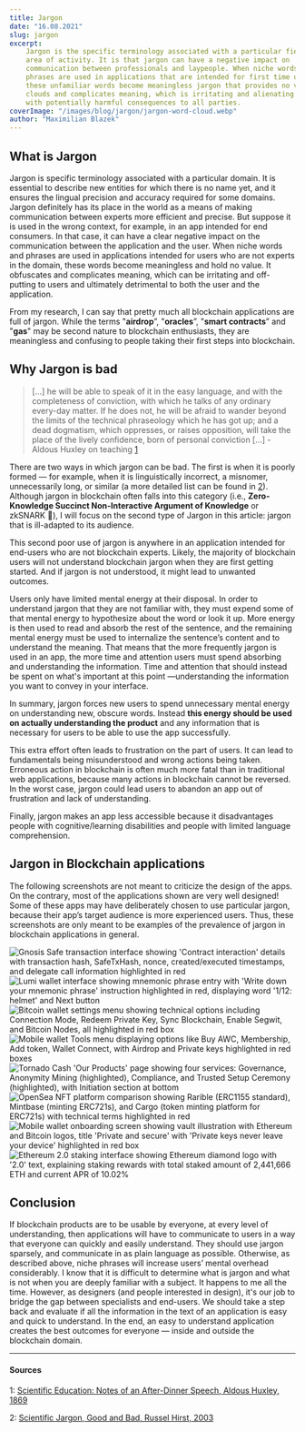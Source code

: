 ```yaml
---
title: Jargon
date: "16.08.2021"
slug: jargon
excerpt:
    Jargon is the specific terminology associated with a particular field or
    area of activity. It is that jargon can have a negative impact on
    communication between professionals and laypeople. When niche words and
    phrases are used in applications that are intended for first time users,
    these unfamiliar words become meaningless jargon that provides no value. It
    clouds and complicates meaning, which is irritating and alienating to users,
    with potentially harmful consequences to all parties.
coverImage: "/images/blog/jargon/jargon-word-cloud.webp"
author: "Maximilian Blazek"
---
```


## What is Jargon

Jargon is specific terminology associated with a particular domain. It is
essential to describe new entities for which there is no name yet, and it
ensures the lingual precision and accuracy required for some domains. Jargon
definitely has its place in the world as a means of making communication between
experts more efficient and precise. But suppose it is used in the wrong context,
for example, in an app intended for end consumers. In that case, it can have a
clear negative impact on the communication between the application and the user.
When niche words and phrases are used in applications intended for users who are
not experts in the domain, these words become meaningless and hold no value. It
obfuscates and complicates meaning, which can be irritating and off-putting to
users and ultimately detrimental to both the user and the application.

From my research, I can say that pretty much all blockchain applications are
full of jargon. While the terms "**airdrop**”, "**oracles**”, "**smart
contracts**” and "**gas**" may be second nature to blockchain enthusiasts, they
are meaningless and confusing to people taking their first steps into
blockchain.

## Why Jargon is bad

> [...] he will be able to speak of it in the easy language, and with the
> completeness of conviction, with which he talks of any ordinary every-day
> matter. If he does not, he will be afraid to wander beyond the limits of the
> technical phraseology which he has got up; and a dead dogmatism, which
> oppresses, or raises opposition, will take the place of the lively confidence,
> born of personal conviction [...] - Aldous Huxley on teaching [1](#1)

There are two ways in which jargon can be bad. The first is when it is poorly
formed — for example, when it is linguistically incorrect, a misnomer,
unnecessarily long, or similar (a more detailed list can be found in [2](#2)).
Although jargon in blockchain often falls into this category (i.e.,
**Zero-Knowledge Succinct Non-Interactive Argument of Knowledge** or zkSNARK
👀), I will focus on the second type of Jargon in this article: jargon that is
ill-adapted to its audience.

This second poor use of jargon is anywhere in an application intended for
end-users who are not blockchain experts. Likely, the majority of blockchain
users will not understand blockchain jargon when they are first getting started.
And if jargon is not understood, it might lead to unwanted outcomes.

Users only have limited mental energy at their disposal. In order to understand
jargon that they are not familiar with, they must expend some of that mental
energy to hypothesize about the word or look it up. More energy is then used to
read and absorb the rest of the sentence, and the remaining mental energy must
be used to internalize the sentence’s content and to understand the meaning.
That means that the more frequently jargon is used in an app, the more time and
attention users must spend absorbing and understanding the information. Time and
attention that should instead be spent on what's important at this point
—understanding the information you want to convey in your interface.

In summary, jargon forces new users to spend unnecessary mental energy on
understanding new, obscure words. Instead **this energy should be used on
actually understanding the product** and any information that is necessary for
users to be able to use the app successfully.

This extra effort often leads to frustration on the part of users. It can lead
to fundamentals being misunderstood and wrong actions being taken. Erroneous
action in blockchain is often much more fatal than in traditional web
applications, because many actions in blockchain cannot be reversed. In the
worst case, jargon could lead users to abandon an app out of frustration and
lack of understanding.

Finally, jargon makes an app less accessible because it disadvantages people
with cognitive/learning disabilities and people with limited language
comprehension.

## Jargon in Blockchain applications

The following screenshots are not meant to criticize the design of the apps. On
the contrary, most of the applications shown are very well designed! Some of
these apps may have deliberately chosen to use particular jargon, because their
app’s target audience is more experienced users. Thus, these screenshots are
only meant to be examples of the prevalence of jargon in blockchain applications
in general.

<div className="grid grid-cols-3 gap-4 -mx-28 my-8">
  <div className="col-span-3">
    <img className="w-full h-auto rounded-lg" src="/images/blog/jargon/gnosis-safe-transaction.webp" alt="Gnosis Safe transaction interface showing 'Contract interaction' details with transaction hash, SafeTxHash, nonce, created/executed timestamps, and delegate call information highlighted in red" />
  </div>

<div className="col-span-1">
    <img
        className="h-auto w-full rounded-lg"
        src="/images/blog/jargon/lumi-wallet-mnemonic.webp"
        alt="Lumi wallet interface showing mnemonic phrase entry with 'Write down your mnemonic phrase' instruction highlighted in red, displaying word '1/12: helmet' and Next button"
    />
</div>

<div className="col-span-1">
    <img
        className="h-auto w-full rounded-lg"
        src="/images/blog/jargon/bitcoin-technical-settings.webp"
        alt="Bitcoin wallet settings menu showing technical options including Connection Mode, Redeem Private Key, Sync Blockchain, Enable Segwit, and Bitcoin Nodes, all highlighted in red box"
    />
</div>

<div className="col-span-1">
    <img
        className="h-auto w-full rounded-lg"
        src="/images/blog/jargon/wallet-tools-menu.webp"
        alt="Mobile wallet Tools menu displaying options like Buy AWC, Membership, Add token, Wallet Connect, with Airdrop and Private keys highlighted in red boxes"
    />
</div>

<div className="col-span-3">
    <img
        className="h-auto w-full rounded-lg"
        src="/images/blog/jargon/tornado-cash-products.webp"
        alt="Tornado Cash 'Our Products' page showing four services: Governance, Anonymity Mining (highlighted), Compliance, and Trusted Setup Ceremony (highlighted), with Initiation section at bottom"
    />
</div>

<div className="col-span-3">
    <img
        className="h-auto w-full rounded-lg"
        src="/images/blog/jargon/opensea-nft-platforms.webp"
        alt="OpenSea NFT platform comparison showing Rarible (ERC1155 standard), Mintbase (minting ERC721s), and Cargo (token minting platform for ERC721s) with technical terms highlighted in red"
    />
</div>

<div className="col-span-1">
    <img
        className="h-auto w-full rounded-lg"
        src="/images/blog/jargon/private-keys-security.webp"
        alt="Mobile wallet onboarding screen showing vault illustration with Ethereum and Bitcoin logos, title 'Private and secure' with 'Private keys never leave your device' highlighted in red box"
    />
</div>

  <div className="col-span-1">
    <img className="w-full h-auto rounded-lg" src="/images/blog/jargon/ethereum-staking-apr.webp" alt="Ethereum 2.0 staking interface showing Ethereum diamond logo with '2.0' text, explaining staking rewards with total staked amount of 2,441,666 ETH and current APR of 10.02%" />
  </div>
</div>

## Conclusion

If blockchain products are to be usable by everyone, at every level of
understanding, then applications will have to communicate to users in a way that
everyone can quickly and easily understand. They should use jargon sparsely, and
communicate in as plain language as possible. Otherwise, as described above,
niche phrases will increase users’ mental overhead considerably. I know that it
is difficult to determine what is jargon and what is not when you are deeply
familiar with a subject. It happens to me all the time. However, as designers
(and people interested in design), it's our job to bridge the gap between
specialists and end-users. We should take a step back and evaluate if all the
information in the text of an application is easy and quick to understand. In
the end, an easy to understand application creates the best outcomes for
everyone — inside and outside the blockchain domain.

---

#### Sources

1: <a name="1" href="https://mathcs.clarku.edu/huxley/CE3/SciEd.html">Scientific
Education: Notes of an After-Dinner Speech, Aldous Huxley, 1869</a>

2:
<a name="2" href="https://journals.sagepub.com/doi/10.2190/J8JJ-4YD0-4R00-G5N0">Scientific
Jargon, Good and Bad, Russel Hirst, 2003</a>
